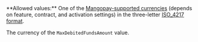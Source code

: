 <ParamField body="MaxDebitedFundsCurrency" type="string" >     
**Allowed values:** One of the <a href="/guides/currencies" target="_blank">Mangopay-supported currencies</a> (depends on feature, contract, and activation settings) in the three-letter <a href="/api-reference/overview/data-formats" target="_blank">ISO_4217 format</a>.

The currency of the `MaxDebitedFundsAmount` value. 
</ParamField>